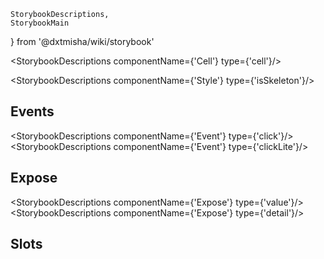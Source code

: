     StorybookDescriptions,
    StorybookMain
} from '@dxtmisha/wiki/storybook'


[//]: # (:documentation-import [!] System label / Системная метка)
[//]: # (:documentation-import [!] System label / Системная метка)

<Meta of={Cell}/>
<StorybookMain
    name={CellWikiStorybook.getName()}
    description={CellWikiStorybook.getDescription()}
    story={Cell.Cell}
/>

[//]: # (:documentation-body [!] System label / Системная метка)

<StorybookDescriptions componentName={'Cell'} type={'cell'}/>

<StorybookDescriptions componentName={'Style'} type={'isSkeleton'}/>
<Canvas of={Cell.CellSkeleton}/>

[//]: # (:documentation-body [!] System label / Системная метка)

[//]: # (:documentation-events [!] System label / Системная метка)
## Events

<StorybookDescriptions componentName={'Event'} type={'click'}/>
<StorybookDescriptions componentName={'Event'} type={'clickLite'}/>
    
[//]: # (:documentation-events [!] System label / Системная метка)

[//]: # (:documentation-expose [!] System label / Системная метка)
## Expose

<StorybookDescriptions componentName={'Expose'} type={'value'}/>
<StorybookDescriptions componentName={'Expose'} type={'detail'}/>
    
[//]: # (:documentation-expose [!] System label / Системная метка)

[//]: # (:documentation-slots [!] System label / Системная метка)
## Slots

<Canvas of={Cell.CellSlots}/>
<StorybookDescriptions componentName={'Slot'} type={'default'}/>
<StorybookDescriptions componentName={'Slot'} type={'caption'}/>
<StorybookDescriptions componentName={'Slot'} type={'description'}/>
<StorybookDescriptions componentName={'Cell'} type={'slot.trailing'}/>
<StorybookDescriptions componentName={'Cell'} type={'slot.body'}/>

[//]: # (:documentation-slots [!] System label / Системная метка)
